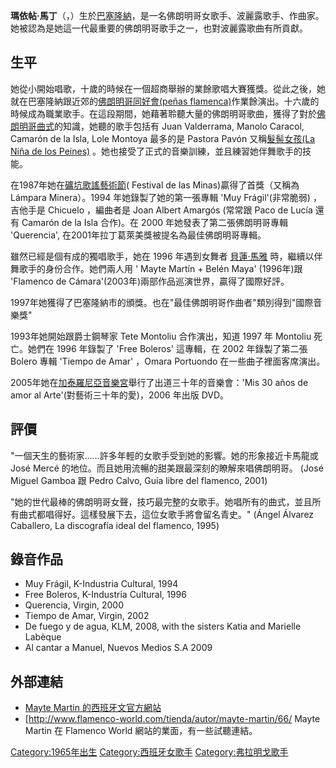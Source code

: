 '''瑪依帖·馬丁'''（{{lang-es|'''Mayte Martín'''}}，{{bd|1965年|4月19日}}）生於[[巴塞隆納|巴塞隆納]]，是一名佛朗明哥女歌手、波麗露歌手、作曲家。她被認為是她這一代最重要的佛朗明哥歌手之一，也對波麗露歌曲有所貢獻。

== 生平 == 

她從小開始唱歌，十歲的時候在一個超商舉辦的業餘歌唱大賽獲獎。從此之後，她就在巴塞隆納跟近郊的[[佛朗明哥同好會(peñas_flamenca)|佛朗明哥同好會(peñas flamenca)]]作業餘演出。十六歲的時候成為職業歌手。在這段期間，她藉著聆聽大量的佛朗明哥歌曲，獲得了對於[[佛朗明哥曲式|佛朗明哥曲式]]的知識，她聽的歌手包括有  Juan Valderrama, Manolo Caracol, Camarón de la Isla, Lole Montoya 最多的是 Pastora Pavón 又稱[[髮髻女孩(La_Niña_de_los_Peines)|髮髻女孩(La Niña de los Peines)]]   。她也接受了正式的音樂訓練，並且練習她伴舞歌手的技能。

在1987年她在[[礦坑歌謠藝術節|礦坑歌謠藝術節]]( Festival de las Minas)贏得了首獎（又稱為 Lámpara Minera）。1994 年她錄製了她的第一張專輯 'Muy Frágil'(非常脆弱) ，吉他手是 Chicuelo ，編曲者是 Joan Albert Amargós (常常跟 Paco de Lucía 還有 Camarón de la Isla 合作)。在 2000 年她發表了第二張佛朗明哥專輯 'Querencia', 在2001年拉丁葛萊美獎被提名為最佳佛朗明哥專輯。

雖然已經是個有成的獨唱歌手，她在 1996 年遇到女舞者 [[貝蓮·馬雅|貝蓮·馬雅]] 時，繼續以伴舞歌手的身份合作。她們兩人用 ' Mayte Martín + Belén Maya' (1996年)跟 'Flamenco de Cámara'(2003年)兩部作品巡演世界，贏得了國際好評。

1997年她獲得了巴塞隆納市的頒獎。也在"最佳佛朗明哥作曲者"類別得到"國際音樂獎"

1993年她開始跟爵士鋼琴家 Tete Montoliu 合作演出，知道 1997 年 Montoliu 死亡。她們在 1996 年錄製了 'Free Boleros' 這專輯，在 2002 年錄製了第二張 Bolero 專輯 'Tiempo de Amar' ，Omara Portuondo 在一些曲子裡面客席演出。

2005年她在[[加泰羅尼亞音樂宮|加泰羅尼亞音樂宮]]舉行了出道三十年的音樂會：'Mis 30 años de amor al Arte'(對藝術三十年的愛)，2006 年出版 DVD。

== 評價 == 

"一個天生的藝術家……許多年輕的女歌手受到她的影響。她的形象接近卡馬龍或 José Mercé 的地位。而且她用流暢的甜美跟最深刻的瞭解來唱佛朗明哥。 (José Miguel Gamboa 跟 Pedro Calvo, Guía libre del flamenco, 2001)

"她的世代最棒的佛朗明哥女聲，技巧最完整的女歌手。她唱所有的曲式，並且所有曲式都唱得好。這樣發展下去，這位女歌手將會留名青史。" (Ángel Álvarez Caballero, La discografía ideal del flamenco, 1995)

== 錄音作品 == 

* Muy Frágil, K-Industria Cultural, 1994
* Free Boleros, K-Industria Cultural, 1996
* Querencia, Virgin, 2000
* Tiempo de Amar, Virgin, 2002
* De fuego y de agua, KLM, 2008, with the sisters Katia and Marielle Labèque
* Al cantar a Manuel, Nuevos Medios S.A 2009

== 外部連結 ==
*[http://www.mayte-martin.com Mayte Martin 的西班牙文官方網站] {{Wayback|url=http://www.mayte-martin.com/ |date=20200120205220 }} 
*[http://www.flamenco-world.com/tienda/autor/mayte-martin/66/ {{Wayback|url=http://www.flamenco-world.com/tienda/autor/mayte-martin/66/ |date=20121028042323 }} Mayte Martin 在 Flamenco World 網站的業面，有一些試聽連結。

{{Authority control}}
{{DEFAULTSORT:Martín,Mayte}}
[[Category:1965年出生|Category:1965年出生]]
[[Category:西班牙女歌手|Category:西班牙女歌手]]
[[Category:弗拉明戈歌手|Category:弗拉明戈歌手]]